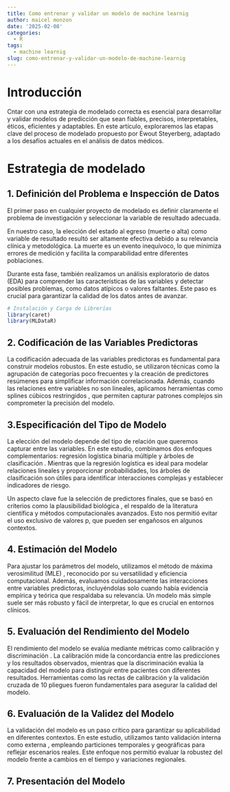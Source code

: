```yaml
---
title: Como entrenar y validar un modelo de machine learnig
author: maicel monzon
date: '2025-02-08'
categories:
  - R
tags:
  - machine learnig
slug: como-entrenar-y-validar-un-modelo-de-machine-learnig
---
```


# Introducción

Cntar con una estrategia de modelado correcta es esencial para desarrollar y validar modelos de predicción que sean fiables, precisos, interpretables, éticos, eficientes y adaptables. En este artículo, exploraremos las etapas clave del proceso de modelado propuesto por Ewout Steyerberg, adaptado a los desafíos actuales en el análisis de datos médicos.

# Estrategia de modelado

## 1. Definición del Problema e Inspección de Datos

El primer paso en cualquier proyecto de modelado es definir claramente el problema de investigación y seleccionar la variable de resultado adecuada. 

En nuestro caso, la elección del estado al egreso (muerte o alta) como variable de resultado resultó ser altamente efectiva debido a su relevancia clínica y metodológica. La muerte es un evento inequívoco, lo que minimiza errores de medición y facilita la comparabilidad entre diferentes poblaciones.

Durante esta fase, también realizamos un análisis exploratorio de datos (EDA) para comprender las características de las variables y detectar posibles problemas, como datos atípicos o valores faltantes. Este paso es crucial para garantizar la calidad de los datos antes de avanzar.

```r
# Instalación y Carga de Librerías
library(caret)
library(MLDataR)
```

## 2. Codificación de las Variables Predictoras

La codificación adecuada de las variables predictoras es fundamental para construir modelos robustos. En este estudio, se utilizaron técnicas como la agrupación de categorías poco frecuentes y la creación de predictores resúmenes para simplificar información correlacionada. Además, cuando las relaciones entre variables no son lineales, aplicamos herramientas como splines cúbicos restringidos , que permiten capturar patrones complejos sin comprometer la precisión del modelo.


## 3.Especificación del Tipo de Modelo

La elección del modelo depende del tipo de relación que queremos capturar entre las variables. En este estudio, combinamos dos enfoques complementarios: regresión logística binaria múltiple y árboles de clasificación . Mientras que la regresión logística es ideal para modelar relaciones lineales y proporcionar probabilidades, los árboles de clasificación son útiles para identificar interacciones complejas y establecer indicadores de riesgo.

Un aspecto clave fue la selección de predictores finales, que se basó en criterios como la plausibilidad biológica , el respaldo de la literatura científica y métodos computacionales avanzados. Esto nos permitió evitar el uso exclusivo de valores p, que pueden ser engañosos en algunos contextos.

## 4. Estimación del Modelo

Para ajustar los parámetros del modelo, utilizamos el método de máxima verosimilitud (MLE) , reconocido por su versatilidad y eficiencia computacional. Además, evaluamos cuidadosamente las interacciones entre variables predictoras, incluyéndolas solo cuando había evidencia empírica y teórica que respaldaba su relevancia. Un modelo más simple suele ser más robusto y fácil de interpretar, lo que es crucial en entornos clínicos.

## 5. Evaluación del Rendimiento del Modelo

El rendimiento del modelo se evalúa mediante métricas como calibración y discriminación . La calibración mide la concordancia entre las predicciones y los resultados observados, mientras que la discriminación evalúa la capacidad del modelo para distinguir entre pacientes con diferentes resultados. Herramientas como las rectas de calibración y la validación cruzada de 10 pliegues fueron fundamentales para asegurar la calidad del modelo.

## 6. Evaluación de la Validez del Modelo

La validación del modelo es un paso crítico para garantizar su aplicabilidad en diferentes contextos. En este estudio, utilizamos tanto validación interna como externa , empleando particiones temporales y geográficas para reflejar escenarios reales. Este enfoque nos permitió evaluar la robustez del modelo frente a cambios en el tiempo y variaciones regionales.

## 7. Presentación del Modelo